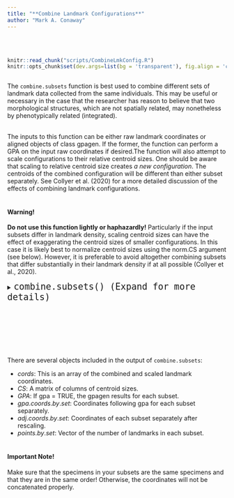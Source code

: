 ```yaml
---
title: "**Combine Landmark Configurations**"
author: "Mark A. Conaway"
---
```

<br></br>

```r
knitr::read_chunk("scripts/CombineLmkConfig.R")
knitr::opts_chunk$set(dev.args=list(bg = 'transparent'), fig.align = 'center', class.source = ".custom-inline", class.output = ".custom-inline")
```

```r

```
The `combine.subsets` function is best used to combine different sets of landmark data collected from the same individuals. This may be useful or necessary in the case that the researcher has reason to believe that two morphological structures, which are not spatially related, may nonetheless by phenotypically related (integrated). 
<br></br>

The inputs to this function can be either raw landmark coordinates or aligned objects of class gpagen. If the former, the function can perform a GPA on the input raw coordinates if desired.The function will also  attempt to scale configurations to their relative centroid sizes. One should be aware that scaling to relative centroid size creates *a new configuration*. The centroids of the combined configuration will be different than either subset separately. See Collyer et al. (2020) for a more detailed discussion of the effects of combining landmark configurations. 
<br></br>

<div class = "note">
#### **Warning!** 
**Do not use this function lightly or haphazardly!** Particularly if the input subsets differ in landmark density, scaling centroid sizes can have the effect of exaggerating the centroid sizes of smaller configurations. In this case it is likely best to normalize centroid sizes using the norm.CS argument (see below). However, it is preferable to avoid altogether combining subsets that differ substantially in their landmark density if at all possible (Collyer et al., 2020). 
</div>

<div class = "func">
<details>
  <summary> <font size="+2"> `combine.subsets() (Expand for more details)` </font> </summary> 

* $...$: Landmark coordinates, Procrustes shape variables, or [gpagen]() objects. 
* $gpa$: Logical argument indicating if either a GPA should be performed, or if gpagen objects are provided. If TRUE, the function will perform a GPA, assuming that the inputs are sets of original un-aligned landmarks.
* $CS.sets$: A list, array, or matrix of centroid sizes to use for scaling. Should be left NULL unless gpa = FALSE.
* $norm.CS$: Optional logical argument to normalize centroid size, whereby centroid sizes (either input or generated by GPA) are divided by the square root of the number of landmarks.
8 $weights$: Optional argument to define weights used in calculation of centroid sizes (See Collyer et al., 2020). If not NULL, this option will override norm.CS.
  
</details>
</div>
<br></br>

<div class = "code">
```r

```
</div>
<br></br>

There are several objects included in the output of `combine.subsets`:

* $cords$: This is an array of the combined and scaled landmark coordinates.
* $CS$: A matrix of columns of centroid sizes.
* $GPA$: If gpa = TRUE, the gpagen results for each subset.
* $gpa.coords.by.set$: Coordinates following gpa for each subset separately.
* $adj.coords.by.set$: Coordinates of each subset separately after rescaling.
* $points.by.set$: Vector of the number of landmarks in each subset.
<br></br>

<div class = "note">
#### **Important Note!** 
Make sure that the specimens in your subsets are the same specimens and that they are in the same order! Otherwise, the coordinates will not be concatenated properly.
</div>
<br></br>
